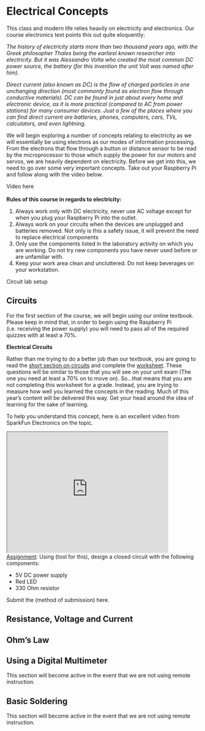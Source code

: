 # Electrical Concepts

This class and modern life relies heavily on electricity and electronics.  Our course electronics text points this out quite eloquently:

<p><i>The history of electricity starts more than two thousand years ago, with the Greek philosopher Thales being the earliest known researcher into electricity. But it was Alessandro Volta who created the most common DC power source, the battery (for this invention the unit Volt was named after him).</p>
<p>Direct current (also known as DC) is the flow of charged particles in one unchanging direction (most commonly found as electron flow through conductive materials). DC can be found in just about every home and electronic device, as it is more practical (compared to AC from power stations) for many consumer devices. Just a few of the places where you can find direct current are batteries, phones, computers, cars, TVs, calculators, and even lightning.</i></p>
<p>We will begin exploring a number of concepts relating to electricity as we will essentially be using electrons as our modes of information processing.  From the electrons that flow through a button or distance sensor to be read by the microprocessor to those which supply the power for our motors and servos, we are heavily dependent on electricity.  Before we get into this, we need to go over some very important concepts.  Take out your Raspberry Pi and follow along with the video below.</p>

Video here
<br>
<br>
<b>Rules of this course in regards to electricity:</b>
<ol><li>Always work only with DC electricity, never use AC voltage except for when you plug your Raspberry Pi into the outlet.</li>
<li>Always work on your circuits when the devices are unplugged and batteries removed.  Not only is this a safety issue, it will prevent the need to replace electrical components</li>
<li>Only use the components listed in the laboratory activity on which you are working.  Do not try new components you have never used before or are unfamiliar with.</li>
<li>Keep your work area clean and uncluttered.  Do not keep beverages on your workstation.</li>
</ol>

Circuit lab setup

## Circuits

For the first section of the course, we will begin using our online textbook.  Please keep in mind that, in order to begin using the Raspberry Pi (i.e. receiving the power supply) you will need to pass all of the required quizzes with at least a 70%.

<b>Electrical Circuits</b>

Rather than me trying to do a better job than our textbook, you are going to read the <a href="https://www.allaboutcircuits.com/textbook/direct-current/chpt-1/electric-circuits/" target="_blank">short section on circuits</a> and complete the <a href="https://www.allaboutcircuits.com/worksheets/elementary-circuits/online" target="_blank">worksheet</a>.  These questions will be similar to those that you will see on your unit exam (The one you need at least a 70% on to move on).  So...that means that you are not completing this worksheet for a grade.  Instead, you are trying to measure how well you learned the concepts in the reading.  Much of this year's content will be delivered this way.  Get your head around the idea of learning for the sake of learning.

To help you understand this concept, here is an excellent video from SparkFun Electronics on the topic.

<iframe width="420" height="315"
src="https://www.youtube.com/embed/kYwNj9uauJ4">
</iframe>
<br>
<u>Assignment</u>: Using (tool for this), design a closed circuit with the following components:
<ul><li>5V DC power supply</li>
<li>Red LED</li>
<li>330 Ohm resistor</li>
</ul>
Submit the (method of submission) here.

## Resistance, Voltage and Current

## Ohm's Law

## Using a Digital Multimeter

This section will become active in the event that we are not using remote instruction.

## Basic Soldering

This section will become active in the event that we are not using remote instruction.
